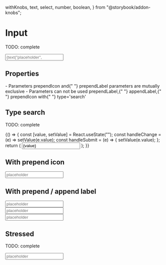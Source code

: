  withKnobs,
  text,
  select,
  number,
  boolean,
} from "@storybook/addon-knobs";



<Meta title="Atoms/Input" component={Input} />

# Input

TODO: complete

<Preview>
  <Story name="default" parameters={{ decorators: [withKnobs, withA11y] }}>
    <Input
      type={select("type", [
        "text",
        "tel",
        "number",
        "password",
        "email",
        "search",
      ])}
      label={text("label", "Label")}
      placeholder={text("placeholder", "placeholder")}
      multiRows={boolean("multiRows", false)}
      rows={number("rows", 1)}
      focused={boolean("focused", false)}
      isValid={boolean("isValid", true)}
      autoCapitalize={boolean("autoCapitalize", false)}
      autoCorrect={boolean("autoCorrect", false)}
      name="name"
      onChange={action("onChange")}
    />
  </Story>
</Preview>

## Properties

<Props of={Input.type} />
<Text>
  - Parameters <Text appearance="primary">prependIcon </Text> and{" "}
  <Text appearance="primary"> prependLabel </Text> parameters are mutually
  exclusive
</Text>
<Text>
  - Parameters can not be used <Text appearance="primary">prependLabel</Text>,{" "}
  <Text appearance="primary">appendLabel</Text>,{" "}
  <Text appearance="primary">prependIcon</Text> with{" "}
  <Text appearance="primary">type=&apos;search&apos;</Text>
</Text>

## Type search

TODO: complete

<Preview withToolbar>
  <Story name="type search" parameters={{ decorators: [withKnobs, withA11y] }}>
    {() => {
      const [value, setValue] = React.useState("");
      const handleChange = (e) => setValue(e.value);
      const handleSubmit = (e) => {
        setValue(e.value);
      };
      return (
        <Input
          type="search"
          placeholder="placeholder"
          name="name"
          value={value}
          onChange={handleChange}
          onSubmit={handleSubmit}
        />
      );
    }}
  </Story>
</Preview>

## With prepend icon

<Preview withToolbar>
  <Story name="with prepend icon">
    <Input
      label="Label"
      prependIcon={ArrowRightIcon}
      value=""
      placeholder="placeholder"
      name="name"
    />
  </Story>
</Preview>

## With prepend / append label

<Preview withToolbar>
  <Story name="with prepend / append label">
    <Input
      label="Label"
      prependLabel={select("prependLabel", ["$", "R$", "U$S"], "$")}
      appendLabel={select("appendLabel", ["cm", "kg"], "cm")}
      inputMode="decimal"
      value=""
      placeholder="placeholder"
      name="name"
    />
    <br />
    <Input
      label="Label"
      prependLabel={select("prependLabel2", ["$", "R$", "U$S"], "U$S")}
      inputMode="decimal"
      value=""
      placeholder="placeholder"
      name="name"
    />
    <br />
    <Input
      label="Label"
      appendLabel={select("appendLabel2", ["cm", "kg"], "kg")}
      inputMode="decimal"
      value=""
      placeholder="placeholder"
      name="name"
    />
  </Story>
</Preview>

## Stressed

TODO: complete

<Preview withToolbar>
  <Story name="stressed">
    <Input
      label={LOREM_STRESS}
      value=""
      name="name"
      placeholder="placeholder"
    />
  </Story>
</Preview>
